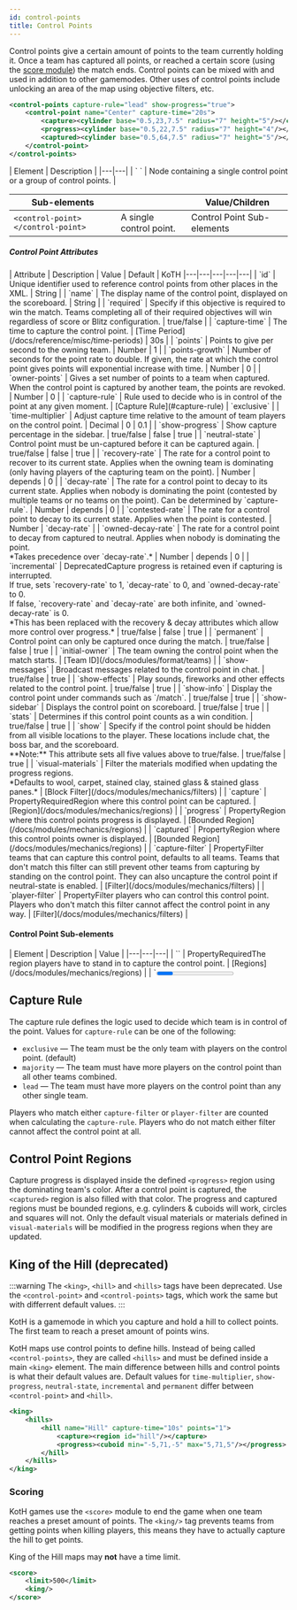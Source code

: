 ```yaml
---
id: control-points
title: Control Points
---
```


Control points give a certain amount of points to the team currently holding it.
Once a team has captured all points,
or reached a certain score (using the [score module](/docs/modules/objectives/scoring)) the match ends.
Control points can be mixed with and used in addition to other gamemodes.
Other uses of control points include unlocking an area of the map using objective filters, etc.

```xml
<control-points capture-rule="lead" show-progress="true">
    <control-point name="Center" capture-time="20s">
        <capture><cylinder base="0.5,23,7.5" radius="7" height="5"/></capture>
        <progress><cylinder base="0.5,22,7.5" radius="7" height="4"/></progress>
        <captured><cylinder base="0.5,64,7.5" radius="7" height="5"/></captured>
    </control-point>
</control-points>
```

<div className="table-container">
  | Element | Description |
  |---|---|
  | `<control-points> </control-points>` | Node containing a single control point or a group of control points. |

  | Sub-elements || Value/Children |
  |---|---|---|
  | `<control-point> </control-point>` | A single control point. | <span className="badge badge--secondary">Control Point Sub-elements</span> |
</div>

##### Control Point Attributes

<div className="table-container">
  | Attribute | Description | Value | Default | KoTH
  |---|---|---|---|---|
  | `id` | Unique identifier used to reference control points from other places in the XML. | <span className="badge badge--primary">String</span> |
  | `name` | The display name of the control point, displayed on the scoreboard. | <span className="badge badge--primary">String</span> |
  | `required` | Specify if this objective is required to win the match. Teams completing all of their required objectives will win regardless of score or Blitz configuration. | <span className="badge badge--primary">true/false</span> |
  | `capture-time` | The time to capture the control point. | [Time Period](/docs/reference/misc/time-periods) | 30s |
  | `points` | Points to give per second to the owning team. | <span className="badge badge--primary">Number</span> | 1 |
  | `points-growth` | Number of seconds for the point rate to double. If given, the rate at which the control point gives points will exponential increase with time. | <span className="badge badge--primary">Number</span> | 0 |
  | `owner-points` | Gives a set number of points to a team when captured. When the control point is captured by another team, the points are revoked. | <span className="badge badge--primary">Number</span> | 0 |
  | `capture-rule` | Rule used to decide who is in control of the point at any given moment. | [Capture Rule](#capture-rule) | `exclusive` |
  | `time-multiplier` | Adjust capture time relative to the amount of team players on the control point. | <span className="badge badge--primary">Decimal</span> | 0 | 0.1 |
  | `show-progress` | Show capture percentage in the sidebar. | <span className="badge badge--primary">true/false</span> | false | true |
  | `neutral-state` | Control point must be un-captured before it can be captured again. | <span className="badge badge--primary">true/false</span> | false | true |
  | `recovery-rate` | The rate for a control point to recover to its current state. Applies when the owning team is dominating (only having players of the capturing team on the point). | <span className="badge badge--primary">Number</span> | depends | 0 |
  | `decay-rate` | The rate for a control point to decay to its current state. Applies when nobody is dominating the point (contested by multiple teams or no teams on the point). Can be determined by `capture-rule`. | <span className="badge badge--primary">Number</span> | depends | 0 |
  | `contested-rate` | The rate for a control point to decay to its current state. Applies when the point is contested. | <span className="badge badge--primary">Number</span> | `decay-rate` |
  | `owned-decay-rate` | The rate for a control point to decay from captured to neutral. Applies when nobody is dominating the point.<br />*Takes precedence over `decay-rate`.* | <span className="badge badge--primary">Number</span> | depends | 0 |
  | `incremental` | <span className="badge badge--warning" title="This attribute should no longer be used.">Deprecated</span>Capture progress is retained even if capturing is interrupted.<br />If true, sets `recovery-rate` to 1, `decay-rate` to 0, and `owned-decay-rate` to 0.<br />If false, `recovery-rate` and `decay-rate` are both infinite, and `owned-decay-rate` is 0.<br />*This has been replaced with the recovery & decay attributes which allow more control over progress.* | <span className="badge badge--primary">true/false</span> | false | true |
  | `permanent` | Control point can only be captured once during the match. | <span className="badge badge--primary">true/false</span> | false | true |
  | `initial-owner` | The team owning the control point when the match starts. | [Team ID](/docs/modules/format/teams) |
  | `show-messages` | Broadcast messages related to the control point in chat. | <span className="badge badge--primary">true/false</span> | true |
  | `show-effects` | Play sounds, fireworks and other effects related to the control point. | <span className="badge badge--primary">true/false</span> | true |
  | `show-info` | Display the control point under commands such as `/match`. | <span className="badge badge--primary">true/false</span> | true |
  | `show-sidebar` | Displays the control point on scoreboard. | <span className="badge badge--primary">true/false</span> | true |
  | `stats` | Determines if this control point counts as a win condition. | <span className="badge badge--primary">true/false</span> | true |
  | `show` | Specify if the control point should be hidden from all visible locations to the player. These locations include chat, the boss bar, and the scoreboard.<br />**Note:** This attribute sets all five values above to true/false. | <span className="badge badge--primary">true/false</span> | true |
  | `visual-materials` | Filter the materials modified when updating the progress regions.<br />*Defaults to wool, carpet, stained clay, stained glass & stained glass panes.* | [Block Filter](/docs/modules/mechanics/filters) |
  | `capture` | <span className="badge badge--secondary" title="Can be either this attribute or a sub-element.">Property</span><span className="badge badge--danger">Required</span>Region where this control point can be captured. | [Region](/docs/modules/mechanics/regions) |
  | `progress` | <span className="badge badge--secondary" title="Can be either this attribute or a sub-element.">Property</span>Region where this control points progress is displayed. | [Bounded Region](/docs/modules/mechanics/regions) |
  | `captured` | <span className="badge badge--secondary" title="Can be either this attribute or a sub-element.">Property</span>Region where this control points owner is displayed. | [Bounded Region](/docs/modules/mechanics/regions) |
  | `capture-filter` | <span className="badge badge--secondary" title="Can be either this attribute or a sub-element.">Property</span>Filter teams that can capture this control point, defaults to all teams. Teams that don't match this filter can still prevent other teams from capturing by standing on the control point. They can also uncapture the control point if neutral-state is enabled. | [Filter](/docs/modules/mechanics/filters) |
  | `player-filter` | <span className="badge badge--secondary" title="Can be either this attribute or a sub-element.">Property</span>Filter players who can control this control point. Players who don't match this filter cannot affect the control point in any way. | [Filter](/docs/modules/mechanics/filters) |
</div>

#### Control Point Sub-elements

<div className="table-container">
  | Element | Description | Value |
  |---|---|---|
  | `<capture>` | <span className="badge badge--secondary" title="Can be either this sub-element or an attribute.">Property</span><span className="badge badge--danger">Required</span>The region players have to stand in to capture the control point. | [Regions](/docs/modules/mechanics/regions) |
  | `<progress>` | <span className="badge badge--secondary" title="Can be either this sub-element or an attribute.">Property</span>The region to display capture progress. | [Bounded Regions](/docs/modules/mechanics/regions) |
  | `<captured>` | <span className="badge badge--secondary" title="Can be either this sub-element or an attribute.">Property</span>The region to display if the control point is captured. | [Bounded Regions](/docs/modules/mechanics/regions) |
  | `<capture-filter>` | <span className="badge badge--secondary" title="Can be either this sub-element or an attribute.">Property</span>Filter teams that can capture this control point, defaults to all teams. Teams that don't match this filter can still prevent other teams from capturing by standing on the control point. They can also uncapture the control point if neutral-state is enabled. | [Filters](/docs/modules/mechanics/filters) |
  | `<player-filter>` | <span className="badge badge--secondary" title="Can be either this sub-element or an attribute.">Property</span>Filter players who can control this control point. Players who don't match this filter cannot affect the control point in any way. | [Filters](/docs/modules/mechanics/filters) |
</div>

## Capture Rule

The capture rule defines the logic used to decide which team is in control of the point.
Values for `capture-rule` can be one of the following:

- `exclusive` &#8212; The team must be the only team with players on the control point. (default)
- `majority` &#8212; The team must have more players on the control point than all other teams combined.
- `lead` &#8212; The team must have more players on the control point than any other single team.

Players who match either `capture-filter` or `player-filter` are counted when calculating the `capture-rule`.
Players who do not match either filter cannot affect the control point at all.

## Control Point Regions

Capture progress is displayed inside the defined `<progress>` region using the dominating team's color.
After a control point is captured, the `<captured>` region is also filled with that color.
The progress and captured regions must be bounded regions,
e.g. cylinders & cuboids will work, circles and squares will not.
Only the default visual materials or materials defined in `visual-materials` will be modified
in the progress regions when they are updated.

## King of the Hill (deprecated)

:::warning
The `<king>`, `<hill>` and `<hills>` tags have been deprecated.
Use the `<control-point>` and `<control-points>` tags, which work the same but
with differrent default values.
:::

KotH is a gamemode in which you capture and hold a hill to collect points.
The first team to reach a preset amount of points wins.

KotH maps use control points to define hills.
Instead of being called `<control-points>`, they are called `<hills>` and must be defined inside a main `<king>` element.
The main difference between hills and control points is what their default values are.
Default values for `time-multiplier`, `show-progress`, `neutral-state`,
`incremental` and `permanent` differ between `<control-point>` and `<hill>`.

```xml
<king>
    <hills>
        <hill name="Hill" capture-time="10s" points="1">
            <capture><region id="hill"/></capture>
            <progress><cuboid min="-5,71,-5" max="5,71,5"/></progress>
        </hill>
    </hills>
</king>
```

### Scoring

KotH games use the `<score>` module to end the game when one team reaches a preset amount of points.
The `<king/>` tag prevents teams from getting points when killing players,
this means they have to actually capture the hill to get points.

King of the Hill maps may **not** have a time limit.

```xml
<score>
    <limit>500</limit>
    <king/>
</score>
```
